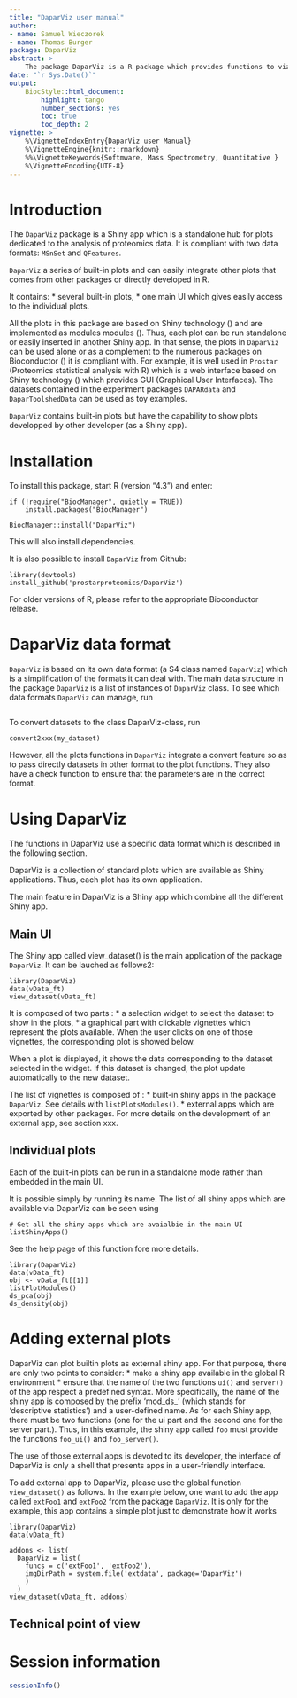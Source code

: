 ```yaml
---
title: "DaparViz user manual"
author: 
- name: Samuel Wieczorek
- name: Thomas Burger
package: DaparViz
abstract: >
    The package DaparViz is a R package which provides functions to vizualize quantitative data from label-free proteomics experiments. It can deal with several data formats such as MSnSet, QFeatures or event simple lists. This document covers the functionalities available in `r BiocStyle::pkg_ver('DaparViz')`.
date: "`r Sys.Date()`"
output:
    BiocStyle::html_document:
        highlight: tango
        number_sections: yes
        toc: true
        toc_depth: 2
vignette: >
    %\VignetteIndexEntry{DaparViz user Manual}
    %\VignetteEngine{knitr::rmarkdown}
    %%\VignetteKeywords{Softmware, Mass Spectrometry, Quantitative }
    %\VignetteEncoding{UTF-8}
---
```


\newcommand{\shellcmd}[1]{\\\indent\indent\texttt{\footnotesize\# #1}}

\newcommand{\Rcmd}[1]{\\\indent\indent\texttt{\footnotesize\# #1}}

\newcommand{\bordurefigure}[1]{\fbox{\includegraphics{#1}}}



# Introduction

The `DaparViz` package is a Shiny app which is a standalone hub for plots
dedicated to the analysis of proteomics data. It is compliant with two data 
formats: `MSnSet` and `QFeatures`. 

`DaparViz` a series of built-in plots and can easily integrate other plots that 
comes from other packages or directly developed in R.

It contains:
* several built-in plots,
* one main UI which gives easily access to the individual plots.

All the plots in this package are based on Shiny technology 
(\url{http://shiny.rstudio.com/}) and are implemented as modules modules
(\url{https://rviews.rstudio.com/2021/10/20/a-beginner-s-guide-to-shiny-modules/}). Thus, each plot can be run standalone or easily inserted in another Shiny app.
In that sense, the plots in `DaparViz` can be used alone or as a complement to 
the numerous packages on Bioconductor (\url{https://www.bioconductor.org/}) it is compliant with. For example, it is well used in `Prostar` (Proteomics statistical analysis with R) which is a 
web interface based on Shiny technology (\url{http://shiny.rstudio.com/}) which
provides GUI (Graphical User Interfaces).
The datasets contained in the experiment packages `DAPARdata` and `DaparToolshedData` can be used as toy examples.

`DaparViz` contains built-in plots but have the capability to show plots developped by other developer (as a Shiny app).


# Installation

To install this package, start R (version "4.3") and enter:

```
if (!require("BiocManager", quietly = TRUE))
    install.packages("BiocManager")

BiocManager::install("DaparViz")
```

This will also install dependencies.

It is also possible to install `DaparViz` from Github:

```
library(devtools)
install_github('prostarproteomics/DaparViz')

```

For older versions of R, please refer to the appropriate Bioconductor release.


# DaparViz data format

`DaparViz` is based on its own data format (a S4 class named `DaparViz`) which is a 
simplification of the formats it can deal with. The main data structure in the
package `DaparViz` is a list of instances of `DaparViz` class.
To see which data formats `DaparViz` can manage, run 

```

```

To convert datasets to the class DaparViz-class, run
```
convert2xxx(my_dataset)

```

However, all the plots functions in `DaparViz` integrate a convert feature 
so as to pass directly datasets in other format to the plot functions. They
also have a check function to ensure that the parameters are in the correct
format.



# Using DaparViz

The functions in DaparViz use a specific data format which is described in the following section.

DaparViz is a collection of standard plots which are available as Shiny applications. Thus, each plot has its own application.

The main feature in DaparViz is a Shiny app which combine all the different Shiny app.

## Main UI

The Shiny app called view_dataset() is the main application of the package
`DaparViz`. It can be lauched as follows2:


```
library(DaparViz)
data(vData_ft)
view_dataset(vData_ft)
```

It is composed of two parts :
* a selection widget to select the dataset to show in the plots,
* a graphical part with clickable vignettes which represent the plots 
available. When the user clicks on one of those vignettes, the corresponding plot is showed below.

When a plot is displayed, it shows the data corresponding to the dataset selected in the widget. If this dataset is changed, the plot update automatically to the new dataset.


The list of vignettes is composed of :
* built-in shiny apps in the package `DaparViz`. See details with `listPlotsModules()`.
* external apps which are exported by other packages. For more details on the
development of an external app, see section xxx.






## Individual plots

Each of the built-in plots can be run in a standalone mode rather than embedded in the main UI.

It is possible simply by running its name. The list of all shiny apps which are 
available via DaparViz can be seen using

```
# Get all the shiny apps which are avaialbie in the main UI
listShinyApps()
```
See the help page of this function fore more details.


```
library(DaparViz)
data(vData_ft)
obj <- vData_ft[[1]]
listPlotModules()
ds_pca(obj)
ds_density(obj)

```

# Adding external plots

DaparViz can plot builtin plots as external shiny app. For that purpose, there are 
only two points to consider:
* make a shiny app available in the global R environment
* ensure that the name of the two functions `ui()` and `server()` of the app 
respect a predefined syntax. More specifically, the name of the shiny app is 
composed by the prefix 'mod_ds_' (which stands for 'descriptive statistics') and 
a user-defined name. As for each Shiny app, there must be two functions (one 
for the ui part and the second one for the server part.).
Thus, in this example, the shiny app called `foo` must provide the functions 
`foo_ui()` and `foo_server()`. 


The use of those external apps is devoted to its developer, the interface of 
DaparViz is only a shell that presents apps in a user-friendly interface.

To add external app to DaparViz, please use the global function `view_dataset()`
as follows. In the example below, one want to add the app called `extFoo1` and `extFoo2`
from the package `DaparViz`. It is only for the example, this app contains a 
simple plot just to demonstrate how it works

```
library(DaparViz)
data(vData_ft)

addons <- list(
  DaparViz = list(
    funcs = c('extFoo1', 'extFoo2'),
    imgDirPath = system.file('extdata', package='DaparViz')
    )
  )
view_dataset(vData_ft, addons)
```

## Technical point of view



# Session information

```r
sessionInfo()
```
